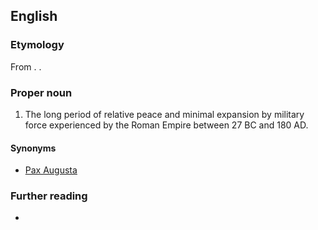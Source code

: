 ==English==

===Etymology===
From {{bor|en|la|-}}. {{coin|en|Edward Gibbon|nobycat=1}}.

===Proper noun===
{{en-proper noun|head=Pax Romana}}

# {{lb|en|historical}} The long period of relative peace and minimal expansion by military force experienced by the Roman Empire between 27 BC and 180 AD.

====Synonyms====
* [[Pax Augusta]]

===Further reading===
* {{pedia}}